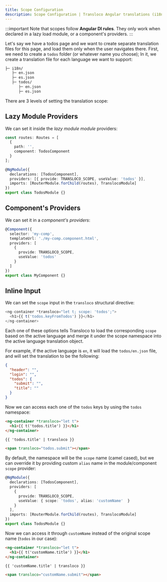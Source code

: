 ```yaml
---
title: Scope Configuration
description: Scope Configuration | Transloco Angular translations (i18n)
---
```


:::important
Note that scopes follow **Angular DI rules**. They only work when declared in a lazy load module, or a component's providers.
:::

Let's say we have a todos page and we want to create separate translation files for this page, and load them only when the user navigates there.
First, we need to create a `todos` folder (or whatever name you choose); In it, we create a translation file for each language we want to support:

```bash
├─ i18n/
   ├─ en.json
   ├─ es.json
   ├─ todos/
      ├─ en.json
      ├─ es.json
```

There are 3 levels of setting the translation scope:

## Lazy Module Providers

We can set it inside the _lazy module module_ providers:

```ts title="todos.module.ts"
const routes: Routes = [
  {
    path: '',
    component: TodosComponent
  }
];

@NgModule({
  declarations: [TodosComponent],
  providers: [{ provide: TRANSLOCO_SCOPE, useValue: 'todos' }],
  imports: [RouterModule.forChild(routes), TranslocoModule]
})
export class TodosModule {}
```

## Component's Providers

We can set it in a _component's providers_:

```ts title="todos.component.ts"
@Component({
  selector: 'my-comp',
  templateUrl: './my-comp.component.html',
  providers: [
    {
      provide: TRANSLOCO_SCOPE,
      useValue: 'todos'
    }
  ]
})
export class MyComponent {}
```

## Inline Input
We can set the `scope` input in the `transloco` structural directive:
```ts {1} title="todos.component.html"
<ng-container *transloco="let t; scope: 'todos';">
  <h1>{{ t('todos.keyFromTodos') }}</h1>
</ng-container>
```

Each one of these options tells Transloco to load the corresponding `scope` based on the active language and merge it under the scope namespace into the active language translation object.

For example, if the active language is `en`, it will load the `todos/en.json` file, and will set the translation to be the following:
```json
{
  "header": "",
  "login": "",
  "todos": {
    "submit": "",
    "title": ""
  }
}
```

Now we can access each one of the `todos` keys by using the `todos` namespace:

```html title="todos.component.html"
<ng-container *transloco="let t">
  <h1>{{ t('todos.title') }}</h1>
</ng-container>

{{ 'todos.title' | transloco }}

<span transloco="todos.submit"></span>
```

By default, the namespace will be the `scope` name (camel cased), but we can override it by providing custom `alias` name in the module/component `scope` provider:

```ts {6} title="todos.module.ts"
@NgModule({
  declarations: [TodosComponent],
  providers: [
    {
      provide: TRANSLOCO_SCOPE,
      useValue: { scope: 'todos', alias: 'customName'  }
    }
  ],
  imports: [RouterModule.forChild(routes), TranslocoModule]
})
export class TodosModule {}
```

Now we can access it through `customName` instead of the original scope name (`todos` in our case):
```html title="todos.component.html"
<ng-container *transloco="let t">
  <h1>{{ t('customName.title') }}</h1>
</ng-container>

{{ 'customName.title' | transloco }}

<span transloco="customName.submit"></span>
```
